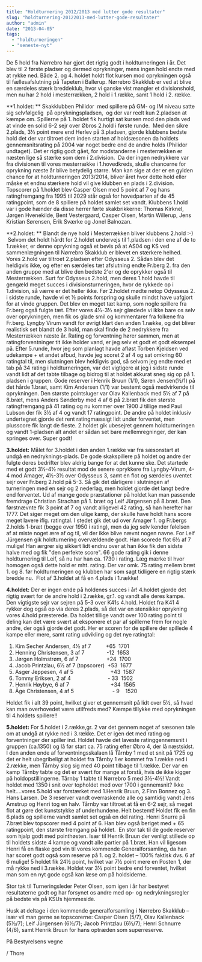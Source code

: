 ```yaml
---
title: "Holdturnering 2012/2013 med lutter gode resultater"
slug: "holdturnering-20122013-med-lutter-gode-resultater"
author: "admin"
date: "2013-04-05"
tags: 
  - "holdturneringen"
  - "seneste-nyt"
---
```


De 5 hold fra Nørrebro har gjort det rigtig godt i holdturneringen i år. Det blev til 2 første pladser og dermed oprykninger, mens ingen hold endte med at rykke ned. Både 2. og 4. holdet holdt flot kursen mod oprykningen også til fællesafslutning på Tapeten i Ballerup. Nørrebro Skakklub er ved at blive en særdeles stærk breddeklub, hvor vi ganske vist mangler et divisionshold, men nu har 2 hold i mesterrækken, 2 hold i 1.række, samt 1 hold i 2. række.

**1.holdet: ** Skakklubben Philidor  med spillere på GM- og IM niveau satte sig selvfølgelig  på oprykningspladsen,  og der var reelt kun 2.pladsen at kæmpe om. Spillerne på 1. holdet fik hurtigt sat kursen mod den plads ved at vinde en solid 6-2 sejr over Øbros 2.hold i første runde.  Med den sikre 2.plads, 3½ point mere end Herlev på 3.pladsen, gjorde klubbens bedste hold det der var tiltroet dem inden starten af holdsæsonen da holdets gennemsnitsrating på 2004 var noget bedre end de andre holds (Philidor undtaget). Det er rigtig godt gået, for modstanderne i mesterrækken er næsten lige så stærke som dem i 2.division.  Da der ingen nedrykkere var fra divisionen til vores mesterrække i 1.hovedkreds, skulle chancerne for oprykning næste år blive betydelig større. Man kan sige at der er en gylden chance for at holdturneringen 2013/2014, bliver året hvor dette hold eller måske et endnu stærkere hold vil give klubben en plads i 2.division. Topscorer på 1.holdet blev Casper Olsen med 5 point af 7 og hans ratingfremgang fra 1995 til 2029 står også for hovedparten af de 45 ratingpoint, som de 8 spillere på holdet samlet set vandt. Klubbens 1.hold var i gode hænder da disse herrer førte skakbrikkerne: Thomas Kirknel, Jørgen Hvenekilde, Bent Vestergaard, Casper Olsen, Martin Willerup, Jens Kristian Sørensen, Erik Sværke og Jonel Balnozan.

**2.holdet: ** Blandt de nye hold i Mesterrækken bliver klubbens 2.hold :-)  Selvom det holdt hårdt for 2.holdet undervejs til 1.pladsen i den ene af de to 1.rækker, er denne oprykning også et bevis på at AS04 og KS ved sammenlægningen til Nørrebro Skakklub er blevet en stærkere helhed. Vores 2.hold var tiltroet 2.pladsen efter Odysseus 2. Sådan blev det heldigvis ikke, og efter en særdeles tæt afslutning endte Fr.berg 2. fra den anden gruppe med at blive den bedste 2'er og de oprykker også til Mesterrækken. Surt for Odysseus 2.hold, men deres 1.hold havde til gengæld meget succes i divisionsturneringen, hvor de rykkede op i 1.division, så værre er det heller ikke. Før 2.holdet mødte netop Odysseus 2. i sidste runde, havde vi et ½ points forspring og skulle mindst have uafgjort for at vinde gruppen. Det blev en meget tæt kamp, som nogle spillere fra Fr.berg også fulgte tæt. Efter vores 4½-3½ sejr glædede vi ikke bare os selv over oprykningen, men fik os glade smil og kommentarer fra folkene fra Fr.berg. Lyngby Virum vandt for øvrigt klart den anden 1.række, og det bliver realistisk set blandt de 3 hold, man skal finde de 2 nedrykkere fra Mesterrækken næste år. Rating og forventning hører sammen, men at ratingforventninger tit ikke holder vand, er jeg selv et godt et godt eksempel på. Efter 5.runde, hvor jeg som planlagt havde afløst Torben Kjeldsen ved udekampe + et andet afbud, havde jeg scoret 2 af 4 og sat omkring 60 ratingtal til, men slutningen blev heldigvis god, så selvom jeg endte med et tab på 34 rating i holdturneringen, var det vigtigere at jeg i sidste runde vandt lidt af det tabte tilbage og bidrog til at holdet akkurat sneg sig op på 1. pladsen i gruppen. Gode reserver i Henrik Bruun (1/1), Søren Jensen(½/1) på det hårde 1.bræt, samt Kim Andersen (1/1) var bestemt også medvirkende til oprykningen. Den største pointsluger var Olav Kallenback med 5½ af 7 på 8.bræt, mens Anders Sønderby med 4 af 6 på 2.bræt fik den største ratingfremgang på 41 rating og nu kommer over 1900 J tillige med Paul Lubson der fik 3½ af 4 og vandt 17 ratingpoint. De andre på holdet inklusiv undertegnet gjorde det rent ratingmæssigt lidt under forventet, men plusscore fik langt de fleste. 2.holdet gik ubesejret gennem holdturneringen og vandt 1-pladsen alt andet er sådan set bare mellemregninger, der kan springes over. Super godt!

**3.holdet:** Målet for 3.holdet i den anden 1.række var fra sæsonstart at undgå en nedryknings-plads. De gode skakspillere på holdet og andre der fulgte deres bedrifter blev aldrig bange for at det kunne ske. Det startede med et godt 3½-4½ resultat mod de senere oprykkere fra Lyngby-Virum, 4-4 mod Amager, 4½-3½ over Odysseus 3, samt en flot og særdeles uventet sejr over Fr.berg 2.hold på 5-3. Så gik det dårligere i slutningen af turneringen med en sejr og 2 nederlag, men holdet gjorde det langt bedre end forventet. Ud af mange gode præstationer på holdet kan man passende fremdrage Christian Strachan på 1. bræt og Leif Jürgensen på 8.bræt. Den førstnævnte fik 3 point af 7 og vandt alligevel 42 rating, så han herefter har 1777. Det siger meget om den ulige kamp, der skulle have holdt hans score meget lavere iflg. ratingtal. I stedet gik det ud over Amager 1. og Fr.bergs 2.holds 1-bræt (begge over 1950 i rating), men da jeg selv kender følelsen af at miste noget ære af og til, vil der ikke blive nævnt nogen navne. For Leif Jürgensen gik holdturnering overvældende godt. Han scorede flot 6½ af 7 mulige! Han ærgrer sig sikkert lidt endnu over at han ikke fik den sidste halve med og fik "den perfekte score". 66 gode rating gik i denne holdturnering til Leif, så nu har han ca. 1730 i rating. Læg mærke til hvor homogen også dette hold er mht. rating. Der var omk. 75 rating mellem bræt 1. og 8. før holdturneringen og klubben har som sagt tidligere en rigtig stærk bredde nu.  Flot af 3.holdet at få en 4.plads i 1.række!

**4.holdet:** Der er ingen ende på holdenes succes i år! 4.holdet gjorde det rigtig svært for de andre hold i 2.række, gr.1. og vandt alle deres kampe. Den vigtigste sejr var sejren på 5-3 over K41s 4.hold. Holdet fra K41 4 rykker dog også op via deres 2.plads, så det var en stensikker oprykning vores 4.hold præsterede. Da holdet tillige vandt over 100 rating point til deling kan det være svært at eksponere et par af spillerne frem for nogle andre, der også gjorde det godt. Her er scoren for de spillere der spillede 4 kampe eller mere, samt rating udvikling og det nye ratingtal:

1. Kim Secher Andersen, 4½ af 7          +65  1701
2. Henning Christensen, 3 af 7               -12  1653
3. Jørgen Holmstrøm, 6 af 7                   +24  1700
4. Jacob Printzlau, 6½ af 7 (topscorer)  +53  1677
5. Asger Jeppesen, 4 af 5                         +43  1587
6. Tommy Eriksen, 2 af 4                         - 33  1502
7. Henrik Høybye, 6 af 7                            +34  1565
8. Åge Christensen, 4 af 5                          - 9    1520

Holdet fik i alt 39 point, hvilket giver et gennemsnit på lidt over 5½, så hvad kan man overhovedet være utilfreds med? Kæmpe tillykke med oprykningen til 4.holdets spillere!!

**5.holdet:** For 5.holdet i 2.række,gr. 2 var det gennem noget af sæsonen tale om at undgå at rykke ned i 3.række. Det er igen det med rating og forventninger der spiller ind. Holdet havde det laveste ratinggennemsnit i gruppen (ca.1350) og lå før start ca. 75 rating efter Øbro 4, der lå næstsidst. I den anden ende af forventningsskalaen lå Tårnby 1 med et snit på 1725 og det er helt ubegribeligt at holdet fra Tårnby 1 er kommet fra 1.række ned i 2.række, men Tårnby slog sig med 40 point tilbage til 1.række. Der var en kamp Tårnby tabte og det er svært for mange at forstå, hvis de ikke kigger på holdopstillingerne. Tårnby 1 tabte til Nørrebro 5 med 3½-4½! Vandt holdet med 1350 i snit over topholdet med over 1700 i gennemsnit? Ikke helt….vores 5.hold var forstærket med 1.Henrik Bruun, 2.Finn Bonnez og 3. Hans Larsen. De 3 reserver vandt overraskende alle og samtidig vandt Jens Amstrup og Henri tog en halv. Tårnby var tiltroet at få en 6-2 sejr, så meget flot at gøre det kunststykke af underhundene. Helt bestemt! Holdet fik en fin 6.plads og spillerne vandt samlet set også en del rating. Henri Snurre på 7.bræt blev topscorer med 4 point af 6. Han blev også beriget med + 65 ratingpoint, den største fremgang på holdet.  En stor tak til de gode reserver som hjalp godt med pointhøsten. Især til Henrik Bruun der venligt stillede op til holdets sidste 4 kampe og vandt alle partier på 1.bræt. Han vil ligesom Henri få en flaske god vin til vores kommende Generalforsamling, da han har scoret godt også som reserve på 1. og 2. holdet – 100% faktisk dvs. 6 af 6 mulige! 5 holdet fik 24½ point, hvilket var 7½ point mere en Posten 1, der må rykke ned i 3.række. Holdet var 3½ point bedre end forventet, hvilket man som en nyt gode også kan læse om på holdsiderne.

Stor tak til Turneringsleder Peter Olsen, som igen i år har bestyret resultaterne godt og har forsynet os andre med op- og nedrykningsregler på bedste vis på KSUs hjemmeside.

Husk at deltage i den kommende generalforsamling i Nørrebro Skakklub – især vil man gerne se topscorerne: Casper Olsen (5/7), Olav Kallenback (5½/7); Leif Jürgensen (6½/7); Jacob Printzlau (6½/7); Henri Schnurre (4/6), samt Henrik Bruun for hans optræden som superreserve.

På Bestyrelsens vegne

/ Thore
